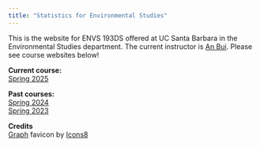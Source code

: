 ```yaml
---
title: "Statistics for Environmental Studies"
---
```


This is the website for ENVS 193DS offered at UC Santa Barbara in the Environmental Studies department. The current instructor is [An Bui](https://an-bui.com/). Please see course websites below!  

**Current course:**  
[Spring 2025](https://spring-2025.envs-193ds.com/)


**Past courses:**  
[Spring 2024](https://spring-2024.envs-193ds.com/)    
[Spring 2023](https://spring-2023.envs-193ds.com/)  


**Credits**  
[Graph](https://icons8.com/icon/104281/graph) favicon by [Icons8](https://icons8.com) 